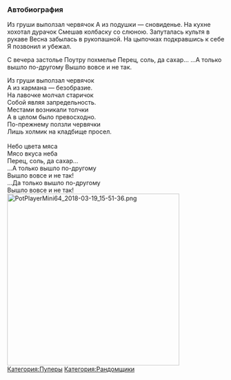 {{Инфобокс для пуперов
|title2=
|другие_ники=GaShiKz0r
|image3=
|caption3=Аватар 2011-ого года
|сферы_творчества=RYTP, RYTPMV
|год_начала=2011
|image4=
|caption4=
|имя_фамилия=Михаил
|дата_рождения=
|место_проживания=Новосибирск
|ссылки=
*[https://www.youtube.com/user/GaShiKz0rVsMarisa Канал]
}}

=== '''Автобиография''' ===

Из груши выползал червячок
А из подушки — сновиденье.
На кухне хохотал дурачок
Смешав колбаску со слюною.
Запуталась культя в рукаве
Весна забылась в рукопашной.
На цыпочках подкравшись к себе
Я позвонил и убежал.

С вечера застолье
Поутру похмелье
Перец, соль, да сахар...
...А только вышло по-другому
Вышло вовсе и не так.

Из груши выползал червячок<br>
А из кармана — безобразие.<br>
На лавочке молчал старичок<br>
Собой являя запредельность.<br>
Местами возникали толчки<br>
А в целом было превосходно.<br>
По-прежнему ползли червячки<br>
Лишь холмик на кладбище просел.<br>
<br>
Небо цвета мяса<br>
Мясо вкуса неба<br>
Перец, соль, да сахар...<br>
...А только вышло по-другому<br>
Вышло вовсе и не так!<br>
...Да только вышло по-другому<br>
Вышло вовсе и не так![[File:PotPlayerMini64 2018-03-19 15-51-36.png|thumb|399x399px]]
[[Категория:Пуперы]]
[[Категория:Рандомщики]]